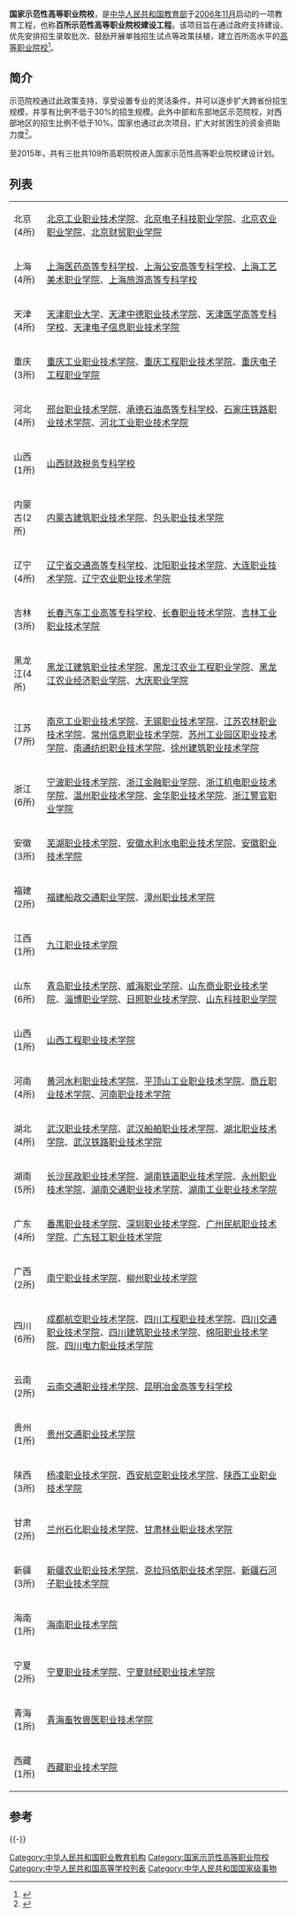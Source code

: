 '''国家示范性高等职业院校'''，是[[中华人民共和国教育部|中华人民共和国教育部]]于[[2006年11月|2006年11月]]启动的一项教育工程，也称'''百所示范性高等职业院校建设工程'''。该项目旨在通过政府支持建设、优先安排招生录取批次、鼓励开展单独招生试点等政策扶植，建立百所高水平的[[高等职业院校|高等职业院校]]<ref>{{cite news|title=教育部 财政部关于公布“国家示范性高等职业院校|url=http://news.ifeng.com/a/20140730/41369278_0.shtml|accessdate=2015-06-02|work=凤凰网|archive-date=2018-12-22|archive-url=https://web.archive.org/web/20181222034150/http://news.ifeng.com/a/20140730/41369278_0.shtml|dead-url=no}}</ref>。

== 简介 ==
示范院校通过此政策支持，享受设置专业的灵活条件，并可以逐步扩大跨省份招生规模，并享有比例不低于30%的招生规模。此外中部和东部地区示范院校，对西部地区的招生比例不低于10%。国家也通过此次项目，扩大对贫困生的资金资助力度<ref>{{cite news|title=国家示范性高职院校名单(109所)|url=http://edu.sina.com.cn/gaokao/2011-07-15/1052306214.shtml|accessdate=2015-06-02|work=新浪教育|archive-date=2017-06-13|archive-url=https://web.archive.org/web/20170613104502/http://edu.sina.com.cn/gaokao/2011-07-15/1052306214.shtml|dead-url=no}}</ref>。

至2015年，共有三批共109所高职院校进入国家示范性高等职业院校建设计划。

== 列表 ==
{| class="wikitable"
|-
| 北京(4所)||[[北京工业职业技术学院|北京工业职业技术学院]]、[[北京电子科技职业学院|北京电子科技职业学院]]、[[北京农业职业学院|北京农业职业学院]]、[[北京财贸职业学院|北京财贸职业学院]]
|-
| 上海(4所)||[[上海医药高等专科学校|上海医药高等专科学校]]、[[上海公安高等专科学校|上海公安高等专科学校]]、[[上海工艺美术职业学院|上海工艺美术职业学院]]、[[上海旅游高等专科学校|上海旅游高等专科学校]]
|-
| 天津(4所)||[[天津职业大学|天津职业大学]]、[[天津中德职业技术学院|天津中德职业技术学院]]、[[天津医学高等专科学校|天津医学高等专科学校]]、[[天津电子信息职业技术学院|天津电子信息职业技术学院]]
|-
| 重庆(3所)||[[重庆工业职业技术学院|重庆工业职业技术学院]]、[[重庆工程职业技术学院|重庆工程职业技术学院]]、[[重庆电子工程职业学院|重庆电子工程职业学院]]
|-
| 河北(4所)||[[邢台职业技术学院|邢台职业技术学院]]、[[承德石油高等专科学校|承德石油高等专科学校]]、[[石家庄铁路职业技术学院|石家庄铁路职业技术学院]]、[[河北工业职业技术学院|河北工业职业技术学院]]
|-
| 山西(1所)||[[山西财政税务专科学校|山西财政税务专科学校]]
|-
| 内蒙古(2所)||[[内蒙古建筑职业技术学院|内蒙古建筑职业技术学院]]、[[包头职业技术学院|包头职业技术学院]]
|-
| 辽宁(4所)||[[辽宁省交通高等专科学校|辽宁省交通高等专科学校]]、[[沈阳职业技术学院|沈阳职业技术学院]]、[[大连职业技术学院|大连职业技术学院]]、[[辽宁农业职业技术学院|辽宁农业职业技术学院]]
|-
| 吉林(3所)||[[长春汽车工业高等专科学校|长春汽车工业高等专科学校]]、[[长春职业技术学院|长春职业技术学院]]、[[吉林工业职业技术学院|吉林工业职业技术学院]]
|-
| 黑龙江(4所)||[[黑龙江建筑职业技术学院|黑龙江建筑职业技术学院]]、[[黑龙江农业工程职业学院|黑龙江农业工程职业学院]]、[[黑龙江农业经济职业学院|黑龙江农业经济职业学院]]、[[大庆职业学院|大庆职业学院]]
|-
| 江苏(7所)||[[南京工业职业技术学院|南京工业职业技术学院]]、[[无锡职业技术学院|无锡职业技术学院]]、[[江苏农林职业技术学院|江苏农林职业技术学院]]、[[常州信息职业技术学院|常州信息职业技术学院]]、[[苏州工业园区职业技术学院|苏州工业园区职业技术学院]]、[[南通纺织职业技术学院|南通纺织职业技术学院]]、[[徐州建筑职业技术学院|徐州建筑职业技术学院]]
|-
| 浙江(6所)||[[宁波职业技术学院|宁波职业技术学院]]、[[浙江金融职业学院|浙江金融职业学院]]、[[浙江机电职业技术学院|浙江机电职业技术学院]]、[[温州职业技术学院|温州职业技术学院]]、[[金华职业技术学院|金华职业技术学院]]、[[浙江警官职业学院|浙江警官职业学院]]
|-
| 安徽(3所)||[[芜湖职业技术学院|芜湖职业技术学院]]、[[安徽水利水电职业技术学院|安徽水利水电职业技术学院]]、[[安徽职业技术学院|安徽职业技术学院]]
|-
| 福建(2所)||[[福建船政交通职业学院|福建船政交通职业学院]]、[[漳州职业技术学院|漳州职业技术学院]]
|-
| 江西(1所)||[[九江职业技术学院|九江职业技术学院]]
|-
| 山东(6所)||[[青岛职业技术学院|青岛职业技术学院]]、[[威海职业学院|威海职业学院]]、[[山东商业职业技术学院|山东商业职业技术学院]]、[[淄博职业学院|淄博职业学院]]、[[日照职业技术学院|日照职业技术学院]]、[[山东科技职业学院|山东科技职业学院]]
|-
| 山西(1所)||[[山西工程职业技术学院|山西工程职业技术学院]]
|-
| 河南(4所)||[[黄河水利职业技术学院|黄河水利职业技术学院]]、[[平顶山工业职业技术学院|平顶山工业职业技术学院]]、[[商丘职业技术学院|商丘职业技术学院]]、[[河南职业技术学院|河南职业技术学院]]
|-
| 湖北(4所)||[[武汉职业技术学院|武汉职业技术学院]]、[[武汉船舶职业技术学院|武汉船舶职业技术学院]]、[[湖北职业技术学院|湖北职业技术学院]]、[[武汉铁路职业技术学院|武汉铁路职业技术学院]]
|-
| 湖南(5所)||[[长沙民政职业技术学院|长沙民政职业技术学院]]、[[湖南铁道职业技术学院|湖南铁道职业技术学院]]、[[永州职业技术学院|永州职业技术学院]]、[[湖南交通职业技术学院|湖南交通职业技术学院]]、[[湖南工业职业技术学院|湖南工业职业技术学院]]
|-
| 广东(4所)||[[番禺职业技术学院|番禺职业技术学院]]、[[深圳职业技术学院|深圳职业技术学院]]、[[广州民航职业技术学院|广州民航职业技术学院]]、[[广东轻工职业技术学院|广东轻工职业技术学院]]
|-
| 广西(2所)||[[南宁职业技术学院|南宁职业技术学院]]、[[柳州职业技术学院|柳州职业技术学院]]
|-
| 四川(6所)||[[成都航空职业技术学院|成都航空职业技术学院]]、[[四川工程职业技术学院|四川工程职业技术学院]]、[[四川交通职业技术学院|四川交通职业技术学院]]、[[四川建筑职业技术学院|四川建筑职业技术学院]]、[[绵阳职业技术学院|绵阳职业技术学院]]、[[四川电力职业技术学院|四川电力职业技术学院]]
|-
| 云南(2所)||[[云南交通职业技术学院|云南交通职业技术学院]]、[[昆明冶金高等专科学校|昆明冶金高等专科学校]]
|-
| 贵州(1所)||[[贵州交通职业技术学院|贵州交通职业技术学院]]
|-
| 陕西(3所)||[[杨凌职业技术学院|杨凌职业技术学院]]、[[西安航空职业技术学院|西安航空职业技术学院]]、[[陕西工业职业技术学院|陕西工业职业技术学院]]
|-
| 甘肃(2所)||[[兰州石化职业技术学院|兰州石化职业技术学院]]、[[甘肃林业职业技术学院|甘肃林业职业技术学院]]
|-
| 新疆(3所)||[[新疆农业职业技术学院|新疆农业职业技术学院]]、[[克拉玛依职业技术学院|克拉玛依职业技术学院]]、[[新疆石河子职业技术学院|新疆石河子职业技术学院]]
|-
| 海南(1所)||[[海南职业技术学院|海南职业技术学院]]
|-
| 宁夏(2所)||[[宁夏职业技术学院|宁夏职业技术学院]]、[[宁夏财经职业技术学院|宁夏财经职业技术学院]]
|-
| 青海(1所)||[[青海畜牧兽医职业技术学院|青海畜牧兽医职业技术学院]]
|-
| 西藏(1所)||[[西藏职业技术学院|西藏职业技术学院]]
|}

== 参考 ==
{{Reflist}}

{{-}}
{{国家示范性高等职业院校}}

[[Category:中华人民共和国职业教育机构|Category:中华人民共和国职业教育机构]]
[[Category:国家示范性高等职业院校|Category:国家示范性高等职业院校]]
[[Category:中华人民共和国高等学校列表|Category:中华人民共和国高等学校列表]]
[[Category:中华人民共和国国家级事物|Category:中华人民共和国国家级事物]]
